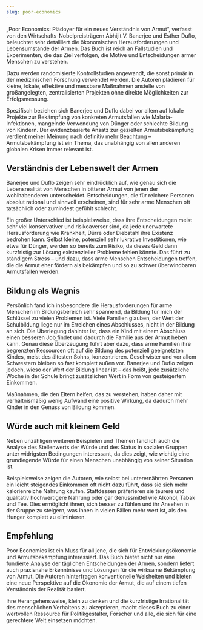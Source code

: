 ```yaml
---
slug: poor-economics
---
```


„Poor Economics: Plädoyer für ein neues Verständnis von Armut“, verfasst von den Wirtschafts-Nobelpreisträgern Abhijit V. Banerjee und Esther Duflo, beleuchtet sehr detailliert die ökonomischen Herausforderungen und Lebensumstände der Armen. Das Buch ist reich an Fallstudien und Experimenten, die das Ziel verfolgen, die Motive und Entscheidungen armer Menschen zu verstehen.

Dazu werden randomisierte Kontrollstudien angewandt, die sonst primär in der medizinischen Forschung verwendet werden. Die Autoren plädieren für kleine, lokale, effektive und messbare Maßnahmen anstelle von großangelegten, zentralisierten Projekten ohne direkte Möglichkeiten zur Erfolgsmessung.

Spezifisch beziehen sich Banerjee und Duflo dabei vor allem auf lokale Projekte zur Bekämpfung von konkreten Armutsfallen wie Malaria-Infektionen, mangelnde Verwendung von Dünger oder schlechte Bildung von Kindern. Der evidenzbasierte Ansatz zur gezielten Armutsbekämpfung verdient meiner Meinung nach definitiv mehr Beachtung – Armutsbekämpfung ist ein Thema, das unabhängig von allen anderen globalen Krisen immer relevant ist.

## Verständnis der Lebenswelt der Armen
Banerjee und Duflo zeigen sehr eindrücklich auf, wie genau sich die Lebensrealität von Menschen in bitterer Armut von jenen der wohlhabenderen unterscheidet. Entscheidungen, die für reichere Personen absolut rational und sinnvoll erscheinen, sind für sehr arme Menschen oft tatsächlich oder zumindest gefühlt schlecht.

Ein großer Unterschied ist beispielsweise, dass ihre Entscheidungen meist sehr viel konservativer und risikoaverser sind, da jede unerwartete Herausforderung wie Krankheit, Dürre oder Diebstahl ihre Existenz bedrohen kann. Selbst kleine, potenziell sehr lukrative Investitionen, wie etwa für Dünger, werden so bereits zum Risiko, da dieses Geld dann kurzfristig zur Lösung existenzieller Probleme fehlen könnte. Das führt zu ständigem Stress – und dazu, dass arme Menschen Entscheidungen treffen, die die Armut eher fördern als bekämpfen und so zu schwer überwindbaren Armutsfallen werden.

## Bildung als Wagnis
Persönlich fand ich insbesondere die Herausforderungen für arme Menschen im Bildungsbereich sehr spannend, da Bildung für mich der Schlüssel zu vielen Problemen ist. Viele Familien glauben, der Wert der Schulbildung liege nur im Erreichen eines Abschlusses, nicht in der Bildung an sich. Die Überlegung dahinter ist, dass ein Kind mit einem Abschluss einen besseren Job findet und dadurch die Familie aus der Armut heben kann. Genau diese Überzeugung führt aber dazu, dass arme Familien ihre begrenzten Ressourcen oft auf die Bildung des potenziell geeignetsten Kindes, meist des ältesten Sohns, konzentrieren. Geschwister und vor allem Schwestern bleiben so fast komplett außen vor. Banerjee und Duflo zeigen jedoch, wieso der Wert der Bildung linear ist – das heißt, jede zusätzliche Woche in der Schule bringt zusätzlichen Wert in Form von gesteigertem Einkommen.

Maßnahmen, die den Eltern helfen, das zu verstehen, haben daher mit verhältnismäßig wenig Aufwand eine positive Wirkung, da dadurch mehr Kinder in den Genuss von Bildung kommen.

## Würde auch mit kleinem Geld
Neben unzähligen weiteren Beispielen und Themen fand ich auch die Analyse des Stellenwerts der Würde und des Status in sozialen Gruppen unter widrigsten Bedingungen interessant, da dies zeigt, wie wichtig eine grundlegende Würde für einen Menschen unabhängig von seiner Situation ist.

Beispielsweise zeigen die Autoren, wie selbst bei unterernährten Personen ein leicht steigendes Einkommen oft nicht dazu führt, dass sie sich mehr kalorienreiche Nahrung kaufen. Stattdessen präferieren sie teurere und qualitativ hochwertigere Nahrung oder gar Genussmittel wie Alkohol, Tabak und Tee. Dies ermöglicht ihnen, sich besser zu fühlen und ihr Ansehen in der Gruppe zu steigern, was ihnen in vielen Fällen mehr wert ist, als den Hunger komplett zu eliminieren.

## Empfehlung
Poor Economics ist ein Muss für all jene, die sich für Entwicklungsökonomie und Armutsbekämpfung interessiert. Das Buch bietet nicht nur eine fundierte Analyse der täglichen Entscheidungen der Armen, sondern liefert auch praxisnahe Erkenntnisse und Lösungen für die wirksame Bekämpfung von Armut. Die Autoren hinterfragen konventionelle Weisheiten und bieten eine neue Perspektive auf die Ökonomie der Armut, die auf einem tiefen Verständnis der Realität basiert.

Ihre Herangehensweise, klein zu denken und die kurzfristige Irrationalität des menschlichen Verhaltens zu akzeptieren, macht dieses Buch zu einer wertvollen Ressource für Politikgestalter, Forscher und alle, die sich für eine gerechtere Welt einsetzen möchten.